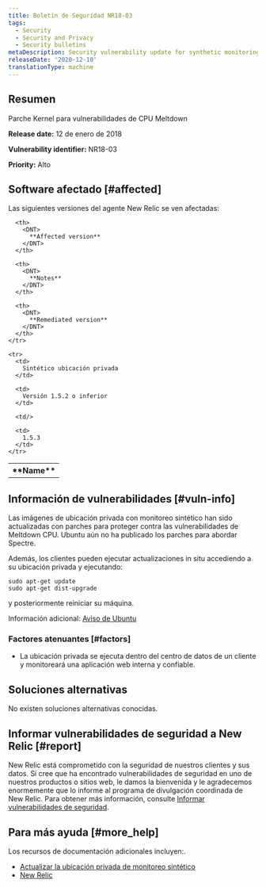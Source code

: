 ```yaml
---
title: Boletín de Seguridad NR18-03
tags:
  - Security
  - Security and Privacy
  - Security bulletins
metaDescription: Security vulnerability update for synthetic monitoring and private minion.
releaseDate: '2020-12-10'
translationType: machine
---
```


## Resumen

Parche Kernel para vulnerabilidades de CPU Meltdown

<DNT>**Release date:**</DNT> 12 de enero de 2018

<DNT>**Vulnerability identifier:**</DNT> NR18-03

<DNT>**Priority:**</DNT> Alto

## Software afectado [#affected]

Las siguientes versiones del agente New Relic se ven afectadas:

<table>
  <tbody>
    <tr>
      <th>
        <DNT>
          **Name**
        </DNT>
      </th>

      <th>
        <DNT>
          **Affected version**
        </DNT>
      </th>

      <th>
        <DNT>
          **Notes**
        </DNT>
      </th>

      <th>
        <DNT>
          **Remediated version**
        </DNT>
      </th>
    </tr>

    <tr>
      <td>
        Sintético ubicación privada
      </td>

      <td>
        Versión 1.5.2 o inferior
      </td>

      <td/>

      <td>
        1.5.3
      </td>
    </tr>
  </tbody>
</table>

## Información de vulnerabilidades [#vuln-info]

Las imágenes de ubicación privada con monitoreo sintético han sido actualizadas con parches para proteger contra las vulnerabilidades de Meltdown CPU. Ubuntu aún no ha publicado los parches para abordar Spectre.

Además, los clientes pueden ejecutar actualizaciones in situ accediendo a su ubicación privada y ejecutando:

```
sudo apt-get update
sudo apt-get dist-upgrade
```

y posteriormente reiniciar su máquina.

Información adicional: [Aviso de Ubuntu](https://wiki.ubuntu.com/SecurityTeam/KnowledgeBase/SpectreAndMeltdown)

### Factores atenuantes [#factors]

* La ubicación privada se ejecuta dentro del centro de datos de un cliente y monitoreará una aplicación web interna y confiable.

## Soluciones alternativas

No existen soluciones alternativas conocidas.

## Informar vulnerabilidades de seguridad a New Relic [#report]

New Relic está comprometido con la seguridad de nuestros clientes y sus datos. Si cree que ha encontrado vulnerabilidades de seguridad en uno de nuestros productos o sitios web, le damos la bienvenida y le agradecemos enormemente que lo informe al programa de divulgación coordinada de New Relic. Para obtener más información, consulte [Informar vulnerabilidades de seguridad](/docs/security/new-relic-security/data-privacy/reporting-security-vulnerabilities).

## Para más ayuda [#more_help]

Los recursos de documentación adicionales incluyen:.

* [Actualizar la ubicación privada de monitoreo sintético](/docs/synthetics/new-relic-synthetics/private-locations/private-locations-overview-monitor-internal-sites-add-new-locations)
* [New Relic](https://newrelic.com/security)